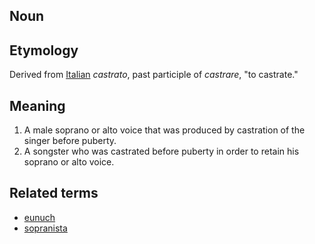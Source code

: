 == Noun ==

== Etymology ==

Derived from [[Italian]] ''castrato'', past participle of ''castrare'', "to castrate."

== Meaning ==

#A male soprano or alto voice that was produced by castration of the singer before puberty.
#A songster who was castrated before puberty in order to retain his soprano or alto voice.

== Related terms ==

*[[eunuch]]
*[[sopranista]]